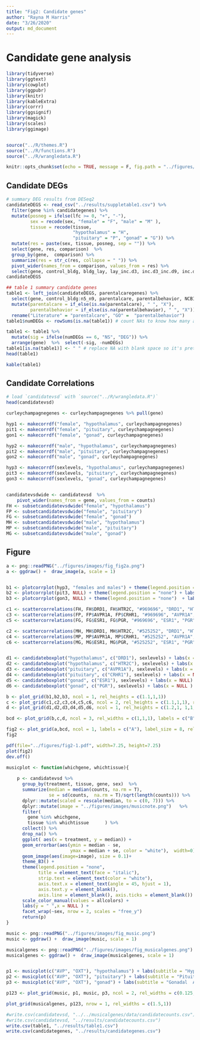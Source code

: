 ```yaml
---
title: "Fig2: Candidate genes"
author: "Rayna M Harris"
date: "3/26/2020"
output: md_document
---
```



# Candidate gene analysis 

```r
library(tidyverse)
library(ggtext)
library(cowplot)
library(ggpubr)
library(knitr)
library(kableExtra)
library(corrr)
library(ggsignif)
library(magick)
library(scales)
library(ggimage)


source("../R/themes.R")
source("../R/functions.R")
source("../R/wrangledata.R")

knitr::opts_chunk$set(echo = TRUE, message = F, fig.path = "../figures/")
```



## Candidate DEGs


```r
# summary DEG results from DESeq2
candidateDEGS <- read_csv("../results/suppletable1.csv") %>%
  filter(gene %in% candidategenes) %>%
  mutate(posneg = ifelse(lfc >= 0, "+", "-"),
         sex = recode(sex, "female" = "F", "male" = "M" ),
         tissue = recode(tissue, 
                         "hypothalamus" = "H",
                         "pituitary" = "P", "gonad" = "G")) %>%
  mutate(res = paste(sex, tissue, posneg, sep = "")) %>%
  select(gene, res, comparison)  %>%
  group_by(gene,  comparison) %>%
  summarize(res = str_c(res, collapse = " ")) %>%
  pivot_wider(names_from = comparison, values_from = res) %>%
  select(gene, control_bldg, bldg_lay, lay_inc.d3, inc.d3_inc.d9, inc.d9_inc.d17, hatch_n5, n5_n9)
candidateDEGS

## table 1 summary candidate genes
table1 <- left_join(candidateDEGS, parentalcaregenes) %>%
  select(gene, control_bldg:n5_n9, parentalcare, parentalbehavior, NCBI) %>%
  mutate(parentalcare = if_else(is.na(parentalcare), " ", "X"),
         parentalbehavior = if_else(is.na(parentalbehavior), " ", "X")) %>%
  rename("Literature" = "parentalcare", "GO" =  "parentalbehavior")
table1$numDEGs <- rowSums(is.na(table1)) # count NAs to know how many are NS

table1 <- table1 %>% 
  mutate(sig = ifelse(numDEGs == 6, "NS", "DEG")) %>% 
  arrange(gene)  %>%  select(-sig, -numDEGs)
table1[is.na(table1)] <- " " # replace NA with blank space so it's pretty
head(table1)

kable(table1)
```

## Candidate Correlations


```r
# load `candidatevsd` with `source("../R/wrangledata.R")`
head(candidatevsd)

curleychampagnegenes <- curleychampagnegenes %>% pull(gene)

hyp1 <- makecorrdf("female", "hypothalamus", curleychampagnegenes)  
pit1 <- makecorrdf("female", "pituitary", curleychampagnegenes)  
gon1 <- makecorrdf("female", "gonad", curleychampagnegenes)  

hyp2 <- makecorrdf("male", "hypothalamus", curleychampagnegenes)  
pit2 <- makecorrdf("male", "pituitary", curleychampagnegenes)  
gon2 <- makecorrdf("male", "gonad", curleychampagnegenes)  

hyp3 <- makecorrdf(sexlevels, "hypothalamus", curleychampagnegenes)  
pit3 <- makecorrdf(sexlevels, "pituitary", curleychampagnegenes)  
gon3 <- makecorrdf(sexlevels, "gonad", curleychampagnegenes)  


candidatevsdwide <- candidatevsd  %>%
    pivot_wider(names_from = gene, values_from = counts) 
FH <- subsetcandidatevsdwide("female", "hypothalamus")
FP <- subsetcandidatevsdwide("female", "pituitary")
FG <- subsetcandidatevsdwide("female", "gonad")
MH <- subsetcandidatevsdwide("male", "hypothalamus")
MP <- subsetcandidatevsdwide("male", "pituitary")
MG <- subsetcandidatevsdwide("male", "gonad") 

```


## Figure

```r

a <- png::readPNG("../figures/images/fig_fig2a.png")
a <- ggdraw() +  draw_image(a, scale = 1)


b1 <- plotcorrplot(hyp3, "females and males") + theme(legend.position = "none")  + labs(y = "Hypothalamus", title = "Candidate gene correlations")
b2 <- plotcorrplot(pit3, NULL) + theme(legend.position = "none") + labs(y = "Pituitary")
b3 <- plotcorrplot(gon3, NULL) + theme(legend.position = "none")  + labs(y = "Gonad")

c1 <- scattercorrelations(FH, FH$DRD1, FH$HTR2C, "#969696", "DRD1", "HTR2C") + labs(subtitle = "female", title =  "Top correlation")  
c3 <- scattercorrelations(FP, FP$AVPR1A, FP$CRHR1, "#969696", "AVPR1A", "CRHR1")  + labs(subtitle = NULL) 
c5 <- scattercorrelations(FG, FG$ESR1, FG$PGR, "#969696", "ESR1", "PGR")   + labs(subtitle = NULL) 

c2 <- scattercorrelations(MH, MH$DRD1, MH$HTR2C, "#525252", "DRD1", "HTR2C")  + labs(subtitle = "male", title = "", y = NULL)  
c4 <- scattercorrelations(MP, MP$AVPR1A, MP$CRHR1, "#525252", "AVPR1A", "CRHR1")  + labs(subtitle = NULL, y = NULL)  
c6 <- scattercorrelations(MG, MG$ESR1, MG$PGR, "#525252", "ESR1", "PGR")  + labs(subtitle = NULL, y = NULL)  


d1 <- candidateboxplot("hypothalamus", c("DRD1"), sexlevels) + labs(x = NULL, title = "Temporal expression pattern" )  
d2 <- candidateboxplot("hypothalamus", c("HTR2C"), sexlevels) + labs(x = NULL ) + theme(strip.text = element_blank())
d3 <- candidateboxplot("pituitary", c("AVPR1A"), sexlevels) + labs(x = NULL )  + theme( strip.text = element_blank())
d4 <- candidateboxplot("pituitary", c("CRHR1"), sexlevels) + labs(x = NULL  )  + theme(strip.text = element_blank())
d5 <- candidateboxplot("gonad", c("ESR1"), sexlevels) + labs(x = NULL) + theme(strip.text = element_blank())
d6 <- candidateboxplot("gonad", c("PGR"), sexlevels) + labs(x = NULL ) + theme(strip.text = element_blank())

b <- plot_grid(b1,b2,b3, ncol = 1, rel_heights = c(1.1,1,1))
c <- plot_grid(c1,c2,c3,c4,c5,c6, ncol = 2, rel_heights = c(1.1,1,1), rel_widths = c(1.1,1))
d <- plot_grid(d1,d2,d3,d4,d5,d6, ncol = 1, rel_heights = c(1.2,1, 1,1, 1,1))

bcd <- plot_grid(b,c,d, ncol = 3, rel_widths = c(1,1,1), labels = c("B", "C", "D"), label_size = 8)

fig2 <- plot_grid(a,bcd, ncol = 1, labels = c("A"), label_size = 8, rel_heights = c(0.1,1))
fig2

pdf(file="../figures/fig2-1.pdf", width=7.25, height=7.25)
plot(fig2)
dev.off()
```

```r

musicplot <- function(whichgene, whichtissue){
    
    p <- candidatevsd %>%
      group_by(treatment, tissue, gene, sex)  %>% 
      summarize(median = median(counts, na.rm = T), 
                se = sd(counts,  na.rm = T)/sqrt(length(counts))) %>%
      dplyr::mutate(scaled = rescale(median, to = c(0, 7))) %>%
      dplyr::mutate(image = "../figures/images/musicnote.png")   %>%
      filter(
        gene %in% whichgene,
        tissue %in% whichtissue      ) %>% 
      collect() %>%
      drop_na() %>%
      ggplot( aes(x = treatment, y = median)) +
      geom_errorbar(aes(ymin = median - se, 
                        ymax = median + se, color = "white"),  width=0) +
      geom_image(aes(image=image), size = 0.1)+
      theme_B3() +
      theme(legend.position = "none",
            title = element_text(face = "italic"),
            strip.text = element_text(color = "white"),
            axis.text.x = element_text(angle = 45, hjust = 1),
            axis.text.y = element_blank(),
            axis.line = element_blank(), axis.ticks = element_blank()) +
      scale_color_manual(values = allcolors) +
      labs(y = " ",x = NULL ) +
      facet_wrap(~sex, nrow = 2, scales = "free_y")
      return(p)
}

music <- png::readPNG("../figures/images/fig_music.png")
music <- ggdraw() +  draw_image(music, scale = 1)

musicalgenes <- png::readPNG("../figures/images/fig_musicalgenes.png")
musicalgenes <- ggdraw() +  draw_image(musicalgenes, scale = 1)


p1 <- musicplot(c("AVP", "OXT"), "hypothalamus") + labs(subtitle = "Hypothalamic AVP & OXT" ) + theme(axis.text.x = element_blank())
p2 <- musicplot(c("AVP", "OXT"), "pituitary") + labs(subtitle = "Pituitary AVP & OXT " ) + theme(axis.text.x = element_blank())
p3 <- musicplot(c("AVP", "OXT"), "gonad") + labs(subtitle = "Gonadal  AVP & OXT"  )

p123 <- plot_grid(music, p1, music, p3, ncol = 2, rel_widths = c(0.125,1))

plot_grid(musicalgenes, p123, nrow = 1, rel_widths = c(1.5,1))

```






```r
#write.csv(candidatevsd, "../../musicalgenes/data/candidatecounts.csv")
#write.csv(candidatevsd, "../results/candidatecounts.csv")
write.csv(table1, "../results/table1.csv")
write.csv(candidategenes, "../results/candidategenes.csv")
```